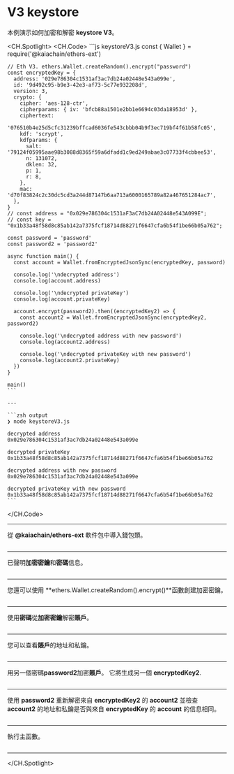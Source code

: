 # V3 keystore

本例演示如何加密和解密 **keystore V3**。

<CH.Spotlight>
  <CH.Code>
    ```js keystoreV3.js
    const { Wallet } = require('@kaiachain/ethers-ext')

    // Eth V3. ethers.Wallet.createRandom().encrypt("password")
    const encryptedKey = {
      address: '029e786304c1531af3ac7db24a02448e543a099e',
      id: '9d492c95-b9e3-42e3-af73-5c77e932208d',
      version: 3,
      crypto: {
        cipher: 'aes-128-ctr',
        cipherparams: { iv: 'bfcb88a1501e2bb1e6694c03da18953d' },
        ciphertext:
          '076510b4e25d5cfc31239bffcad6036fe543cbbb04b9f3ec719bf4f61b58fc05',
        kdf: 'scrypt',
        kdfparams: {
          salt: '79124f05995aae98b3088d8365f59a6dfadd1c9ed249abae3c07733f4cbbee53',
          n: 131072,
          dklen: 32,
          p: 1,
          r: 8,
        },
        mac: 'd70f83824c2c30dc5cd3a244d87147b6aa713a6000165789a82a467651284ac7',
      },
    }
    // const address = "0x029e786304c1531aF3aC7db24A02448e543A099E";
    // const key = "0x1b33a48f58d8c85ab142a7375fcf18714d88271f6647cfa6b54f1be66b05a762";

    const password = 'password'
    const password2 = 'password2'

    async function main() {
      const account = Wallet.fromEncryptedJsonSync(encryptedKey, password)

      console.log('\ndecrypted address')
      console.log(account.address)

      console.log('\ndecrypted privateKey')
      console.log(account.privateKey)

      account.encrypt(password2).then((encryptedKey2) => {
        const account2 = Wallet.fromEncryptedJsonSync(encryptedKey2, password2)

        console.log('\ndecrypted address with new password')
        console.log(account2.address)

        console.log('\ndecrypted privateKey with new password')
        console.log(account2.privateKey)
      })
    }

    main()
    ```

    ---

    ```zsh output
    ❯ node keystoreV3.js

    decrypted address
    0x029e786304c1531af3ac7db24a02448e543a099e

    decrypted privateKey
    0x1b33a48f58d8c85ab142a7375fcf18714d88271f6647cfa6b54f1be66b05a762

    decrypted address with new password
    0x029e786304c1531af3ac7db24a02448e543a099e

    decrypted privateKey with new password
    0x1b33a48f58d8c85ab142a7375fcf18714d88271f6647cfa6b54f1be66b05a762
    ```
  </CH.Code>

  ---

  從 **@kaiachain/ethers-ext** 軟件包中導入錢包類。

  ```js keystoreV3.js focus=1
  ```

  ---

  已聲明**加密密鑰**和**密碼**信息。

  ```js keystoreV3.js focus=3:25
  ```

  ---

  您還可以使用 \*\*ethers.Wallet.createRandom().encrypt()\*\*函數創建加密密鑰。

  ```js keystoreV3.js focus=3
  ```

  ---

  使用**密碼**從**加密密鑰**解密**賬戶**。

  ```js keystoreV3.js focus=31
  ```

  ---

  您可以查看**賬戶**的地址和私鑰。

  ```js keystoreV3.js focus=33:37
  ```

  ---

  用另一個密碼**password2**加密**賬戶**。 它將生成另一個 **encryptedKey2**.

  ```js keystoreV3.js focus=39
  ```

  ---

  使用 **password2** 重新解密來自 **encryptedKey2** 的 **account2** 並檢查 **account2** 的地址和私鑰是否與來自 **encryptedKey** 的 **account** 的信息相同。

  ```js keystoreV3.js focus=40:46
  ```

  ---

  執行主函數。

  ```js keystoreV3.js focus=50
  ```

  ---
</CH.Spotlight>

